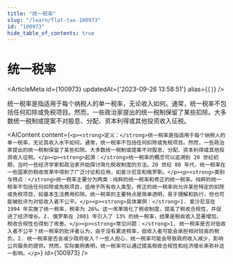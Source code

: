 ```yaml
---
title: "统一税率"
slug: "/learn/flat-tax-100973"
id: "100973"
hide_table_of_contents: true
---
```



# 统一税率

<ArticleMeta id={100973} updatedAt={'2023-09-26 13:58:51'} alias={`[]`} />
<div className='border-solid border-b border-t-0 my-4 border-[var(--ifm-color-gray-300)]' />

统一税率是指适用于每个纳税人的单一税率，无论收入如何。通常，统一税率不包括任何扣除或免税项目。然而，一些政治家提出的统一税制保留了某些扣除。大多数统一税制或提案不对股息、分配、资本利得或其他投资收入征税。

<AIContent content={`<p><strong>定义：</strong>统一税率是指适用于每个纳税人的单一税率，无论其收入水平如何。通常，统一税率不包括任何扣除或免税项目。然而，一些政治家提出的统一税制保留了某些扣除。大多数统一税制或提案不对股息、分配、资本利得或其他投资收入征税。</p><p><strong>起源：</strong>统一税率的概念可以追溯到 20 世纪初期，当时一些经济学家和政治家开始探讨简化税收制度的方法。20 世纪 80 年代，统一税率在一些国家的税收改革中得到了广泛讨论和应用，如爱沙尼亚和俄罗斯。</p><p><strong>类别与特点：</strong>统一税率主要分为两类：纯粹的统一税率和修正的统一税率。纯粹的统一税率不包括任何扣除或免税项目，适用于所有收入类型。修正的统一税率则允许某些特定的扣除或免税项目，如基本生活费用扣除。统一税率的主要特点是简单透明，易于理解和执行，但也可能被批评为对低收入者不公平。</p><p><strong>具体案例：</strong>1. 爱沙尼亚在 1994 年实施了统一税率，税率为 26%。这一改革简化了税收制度，提高了税收合规性，并促进了经济增长。2. 俄罗斯在 2001 年引入了 13% 的统一税率，结果是税收收入显著增加，税收合规性也得到了改善。</p><p><strong>常见问题：</strong>1. 统一税率是否对低收入者不公平？统一税率的批评者认为，由于没有累进税率，低收入者可能会承担相对较高的税负。2. 统一税率是否会减少政府收入？一些人担心，统一税率可能会导致政府收入减少，影响公共服务的提供。然而，实际案例表明，统一税率可以通过提高税收合规性和经济增长来弥补这一影响。</p>`} id={100973} />
